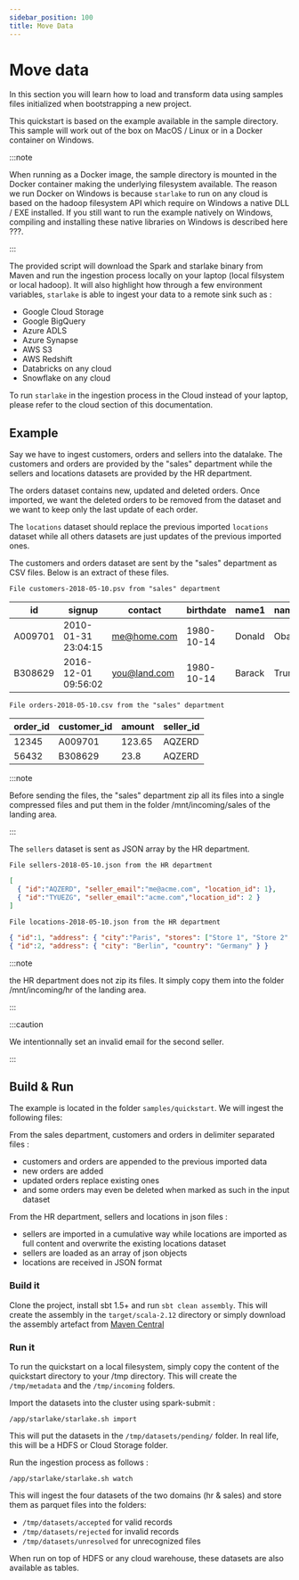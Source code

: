 ```yaml
---
sidebar_position: 100
title: Move Data
---
```


# Move data

In this section you will learn how to load and transform data using samples files initialized when bootstrapping a new project.


This quickstart is based on the example available in the sample directory.
This sample will work out of the box on MacOS / Linux or in a Docker container on Windows.


:::note

When running as a Docker image, 
the sample directory is mounted in the Docker container making the underlying filesystem available. 
The reason we run Docker on Windows is because `starlake` to run on any cloud is based on the hadoop filesystem API 
which require on Windows a native DLL / EXE installed. If you still want to run the example natively on Windows, compiling and installing these native libraries on Windows is described here ???. 

:::

The provided script will download the Spark and starlake binary from Maven and run the ingestion process locally on your laptop (local filsystem or local hadoop). It will also highlight how through a few environment variables, `starlake` is able to ingest your data to a remote sink such as :

- Google Cloud Storage
- Google BigQuery
- Azure ADLS
- Azure Synapse
- AWS S3
- AWS Redshift
- Databricks on any cloud
- Snowflake on any cloud

To run `starlake` in the ingestion process in the Cloud instead of your laptop, please refer to the cloud section of this documentation.

## Example
Say we have to ingest customers, orders and sellers into the datalake.
The customers and orders are provided by the "sales" department while
the sellers and locations datasets are provided by the HR department.

The orders dataset contains new, updated and deleted orders.
Once imported, we want the deleted orders to be removed from the dataset and
we want to keep only the last update of each order.


The `locations` dataset should replace the previous imported `locations` dataset
while all others datasets are just updates of the previous imported ones.

The customers and orders dataset are sent by the "sales" department
as CSV  files. Below is an extract of these files.

``File customers-2018-05-10.psv from "sales" department``

|id|signup|contact|birthdate|name1|name2|
|---|-----|-------|---------|-----|-----|
|A009701|2010-01-31 23:04:15|me@home.com|1980-10-14|Donald|Obama|
|B308629|2016-12-01 09:56:02|you@land.com|1980-10-14|Barack|Trump|

``File orders-2018-05-10.csv from the "sales" department``

|order_id|customer_id|amount|seller_id|
|---|---|---|---|
|12345|A009701|123.65|AQZERD|
|56432|B308629|23.8|AQZERD|

:::note 

Before sending the files, the "sales" department zip all its files
into a single compressed files and put them in the folder /mnt/incoming/sales of the landing area.

:::

The `sellers` dataset is sent as JSON array by the HR department.

``File sellers-2018-05-10.json from the HR department``

````json
[
  { "id":"AQZERD", "seller_email":"me@acme.com", "location_id": 1},
  { "id":"TYUEZG", "seller_email":"acme.com","location_id": 2 }
]
````

``File locations-2018-05-10.json from the HR department``

````json
{ "id":1, "address": { "city":"Paris", "stores": ["Store 1", "Store 2", "Store 3"], "country":"France" }}
{ "id":2, "address": { "city": "Berlin", "country": "Germany" } }
````

:::note

the HR department does not zip its files. It simply copy them into the
folder /mnt/incoming/hr of the landing area.

:::


:::caution

We intentionnally set an invalid email for the second seller.

:::


## Build & Run
The example is located in the folder ``samples/quickstart``.
We will ingest the following files:

From the sales department, customers and orders in delimiter separated files :
- customers and orders are appended to the previous imported data
- new orders are added
- updated orders replace existing ones
- and some orders may even be deleted when marked as such in the input dataset

From the HR department, sellers and locations in json files :
- sellers are imported in a cumulative way while locations are imported as full content and overwrite the existing locations dataset
- sellers are loaded as an array of json objects
- locations are received in JSON format



### Build it
Clone the project, install sbt 1.5+ and run ``sbt clean assembly``. This will create the assembly in the ``target/scala-2.12`` directory
or simply download the assembly artefact from [Maven Central](https://maven-badges.herokuapp.com/maven-central/ai.starlake/starlake-spark3_2.12)


### Run it
To run the quickstart on a local filesystem, simply copy the content of the quickstart directory to your /tmp directory.
This will create the ``/tmp/metadata`` and the ``/tmp/incoming`` folders.

Import the datasets into the cluster using spark-submit :

````shell
/app/starlake/starlake.sh import
````

This will put the datasets in the ``/tmp/datasets/pending/`` folder. In real life, this will be a HDFS or Cloud Storage folder.

Run the ingestion process as follows :

````shell
/app/starlake/starlake.sh watch
````


This will ingest the four datasets of the two domains (hr & sales) and store them as parquet files into the folders:
- `/tmp/datasets/accepted` for valid records
- `/tmp/datasets/rejected` for invalid records
- `/tmp/datasets/unresolved` for unrecognized files


When run on top of HDFS or any cloud warehouse, these datasets are also available as tables.


